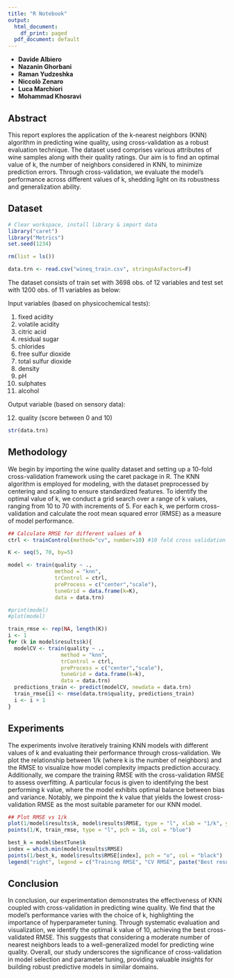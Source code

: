 ```yaml
---
title: "R Notebook"
output:
  html_document:
    df_print: paged
  pdf_document: default
---
```


-   **Davide Albiero**
-   **Nazanin Ghorbani**
-   **Raman Yudzeshka**
-   **Niccolò Zenaro**
-   **Luca Marchiori**
-   **Mohammad Khosravi**

## Abstract

This report explores the application of the k-nearest neighbors (KNN)
algorithm in predicting wine quality, using cross-validation as a robust
evaluation technique. The dataset used comprises various attributes of
wine samples along with their quality ratings. Our aim is to find an
optimal value of k, the number of neighbors considered in KNN, to
minimize prediction errors. Through cross-validation, we evaluate the
model's performance across different values of k, shedding light on its
robustness and generalization ability.

## Dataset

```r
# Clear workspace, install library & import data
library("caret")
library("Metrics")
set.seed(1234)

rm(list = ls())

data.trn <- read.csv("wineq_train.csv", stringsAsFactors=F)
```

The dataset consists of train set with 3698 obs. of 12 variables and
test set with 1200 obs. of 11 variables as below:

Input variables (based on physicochemical tests):

1.  fixed acidity
2.  volatile acidity
3.  citric acid
4.  residual sugar
5.  chlorides
6.  free sulfur dioxide
7.  total sulfur dioxide
8.  density
9.  pH
10. sulphates
11. alcohol

Output variable (based on sensory data):

12. quality (score between 0 and 10)

```r
str(data.trn)
```


## Methodology
We begin by importing the wine quality dataset and setting up a 10-fold cross-validation framework using the caret package in R. The KNN algorithm is employed for modeling, with the dataset preprocessed by centering and scaling to ensure standardized features. To identify the optimal value of k, we conduct a grid search over a range of k values, ranging from 10 to 70 with increments of 5. For each k, we perform cross-validation and calculate the root mean squared error (RMSE) as a measure of model performance.

```r
## Calculate RMSE for different values of k
ctrl <- trainControl(method="cv", number=10) #10 fold cross validation

K <- seq(5, 70, by=5)

model <- train(quality ~ .,
               method = "knn",
               trControl = ctrl,
               preProcess = c("center","scale"),
               tuneGrid = data.frame(k=K),
               data = data.trn)

#print(model)
#plot(model)

train_rmse <- rep(NA, length(K))
i <- 1
for (k in model$results$k){
  modelCV <- train(quality ~ .,
                 method = "knn",
                 trControl = ctrl,
                 preProcess = c("center","scale"),
                 tuneGrid = data.frame(k=k),
                 data = data.trn)
  predictions_train <- predict(modelCV, newdata = data.trn)
  train_rmse[i] <- rmse(data.trn$quality, predictions_train)
  i <- i + 1
}
```

## Experiments
The experiments involve iteratively training KNN models with different values of k and evaluating their performance through cross-validation. We plot the relationship between 1/k (where k is the number of neighbors) and the RMSE to visualize how model complexity impacts prediction accuracy. Additionally, we compare the training RMSE with the cross-validation RMSE to assess overfitting. A particular focus is given to identifying the best performing k value, where the model exhibits optimal balance between bias and variance. Notably, we pinpoint the k value that yields the lowest cross-validation RMSE as the most suitable parameter for our KNN model.

```r
## Plot RMSE vs 1/k
plot(1/model$results$k, model$results$RMSE, type = "l", xlab = "1/k", ylab = "RMSE", main = "RMSE vs 1/k", col="red", ylim=c(0.56,0.73))
points(1/K, train_rmse, type = "l", pch = 16, col = "blue")

best_k = model$bestTune$k
index = which.min(model$results$RMSE)
points(1/best_k, model$results$RMSE[index], pch = "o", col = "black")
legend("right", legend = c("Training RMSE", "CV RMSE", paste("Best result k=", best_k)), col = c("blue", "red", "black"), pch = 16)
```

## Conclusion
In conclusion, our experimentation demonstrates the effectiveness of KNN coupled with cross-validation in predicting wine quality. We find that the model's performance varies with the choice of k, highlighting the importance of hyperparameter tuning. Through systematic evaluation and visualization, we identify the optimal k value of 10, achieving the best cross-validated RMSE. This suggests that considering a moderate number of nearest neighbors leads to a well-generalized model for predicting wine quality. Overall, our study underscores the significance of cross-validation in model selection and parameter tuning, providing valuable insights for building robust predictive models in similar domains.